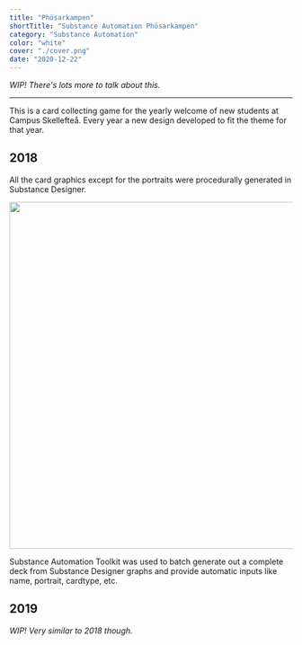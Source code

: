 ```yaml
---
title: "Phösarkampen"
shortTitle: "Substance Automation Phösarkampen"
category: "Substance Automation"
color: "white"
cover: "./cover.png"
date: "2020-12-22"
---
```


_WIP! There's lots more to talk about this._

---

This is a card collecting game for the yearly welcome of new students at Campus Skellefteå.
Every year a new design developed to fit the theme for that year.

## 2018

All the card graphics except for the portraits were procedurally generated in Substance Designer.


<img src={img2018Example01} style="width: 70ch" />

Substance Automation Toolkit was used to batch generate out a complete deck from Substance Designer graphs and provide automatic inputs like name, portrait, cardtype, etc.

## 2019

_WIP! Very similar to 2018 though._